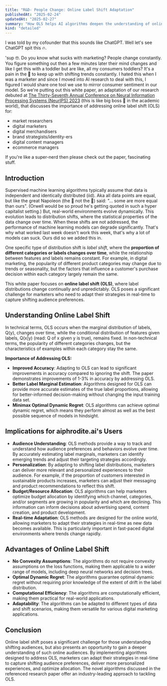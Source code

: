```yaml
---
title: "R&D- People Change: Online Label Shift Adaptation"
publishedAt: "2025-02-24"
updatedAt: "2025-02-27"
summary: "How OLS helps AI algorithms deepen the understanding of online audiences and adapt marketing strategies in real-time"
kind: "detailed"
---
```

I was told by my cofounder that this sounds like ChatGPT. Well let's see ChatGPT spit this 🔥.

'sup 🤓. Do you know what sucks with marketing? People change constantly. You figure something out then a few minutes later their mind changes and like I get this with a toddler but are like, all my consumers toddlers? It's a pain in the 🍑 to keep up with shifting trends constantly. I hated this when I was a marketer and since I moved into AI research to deal with this, I figured I would share one tool we use to mirror consumer sentiment in our model. So we're putting out this white paper, an adaptation of our research debuted at [The Thirty-Seventh Annual Conference on Neural Information Processing Systems (NeurIPS) 2023](https://neurips.cc/virtual/2023/poster/71994) (this is like big boss 💩 in the academic world), that discusses the importance of addressing online label shift (OLS) for:

- market researchers
- digital marketers
- digital merchandisers
- brand strategists/identity-ers
- digital content managers
- ecommerce managers

If you're like a super-nerd then please check out the paper, fascinating stuff.

## Introduction

Supervised machine learning algorithms typically assume that data is independent and identically distributed (iid). Aka all data points are equal, but like the great Napoleon (the 🐷 not the 🥖) said: "... some are more equal than ours". (Orwell would be so proud he's getting quoted in such a hyper capitalist setting.) But, real-world environments evolve dynamically. This evolution leads to distribution shifts, where the statistical properties of the data change over time. When these shifts are not addressed, the performance of machine learning models can degrade significantly. That's why what worked last week doesn't work this week, that's why a lot of models can suck. Ours did so we added this in.

One specific type of distribution shift is _label shift_, where the **proportion of different categories or labels changes over time**, while the relationship between features and labels remains constant. For example, in digital marketing, the popularity of different product categories may change due to trends or seasonality, but the factors that influence a customer's purchase decision within each category largely remain the same.

This white paper focuses on **online label shift (OLS)**, where label distributions change continually and unpredictably. OLS poses a significant challenge for marketers who need to adapt their strategies in real-time to capture shifting audience preferences.

## Understanding Online Label Shift

In technical terms, OLS occurs when the marginal distribution of labels, Q(y), changes over time, while the conditional distribution of features given labels, Q(x|y) (read: Q of x given y is true), remains fixed. In non-technical terms, the popularity of different categories changes, but the characteristics of examples within each category stay the same.

**Importance of Addressing OLS:**

*   **Improved Accuracy**: Adapting to OLS can lead to significant improvements in accuracy compared to ignoring the shift. The paper demonstrates improvements of 1-3% in accuracy by addressing OLS.
*   **Better Label Marginal Estimation**: Algorithms designed for OLS can provide more accurate estimates of the true label proportions, allowing for better-informed decision-making without changing the input training data set.
*   **Minimax Optimal Dynamic Regret**: OLS algorithms can achieve optimal dynamic regret, which means they perform almost as well as the best possible sequence of models in hindsight.

## Implications for aiphrodite.ai's Users

*   **Audience Understanding**: OLS methods provide a way to track and understand how audience preferences and behaviors evolve over time. By accurately estimating label marginals, marketers can identify emerging trends and adjust their targeting strategies accordingly.
*   **Personalization**: By adapting to shifting label distributions, marketers can deliver more relevant and personalized experiences to their audience. For example, if the proportion of customers interested in sustainable products increases, marketers can adjust their messaging and product recommendations to reflect this shift.
*   **Budget/Resource Allocation**: OLS algorithms can help marketers optimize budget allocation by identifying which channel, categories, and/or segments are growing in popularity and which are declining. This information can inform decisions about advertising spend, content creation, and product development.
*   **Real-time Adaptation**: OLS methods are designed for the online world, allowing marketers to adapt their strategies in real-time as new data becomes available. This is particularly important in fast-paced digital environments where trends change rapidly.

## Advantages of Online Label Shift

*   **No Convexity Assumptions**: The algorithms do not require convexity assumptions on the loss functions, making them applicable to a wider range of models, including deep neural networks and decision trees.
*   **Optimal Dynamic Regret**: The algorithms guarantee optimal dynamic regret without requiring prior knowledge of the extent of drift in the label distribution.
*   **Computational Efficiency**: The algorithms are computationally efficient, making them practical for real-world applications.
*   **Adaptability**: The algorithms can be adapted to different types of data and shift scenarios, making them versatile for various digital marketing applications.

## Conclusion

Online label shift poses a significant challenge for those understanding shifting audiences, but also presents an opportunity to gain a deeper understanding of such online audiences. By implementing algorithms designed to address OLS, marketers can adapt their strategies in real-time to capture shifting audience preferences, deliver more personalized experiences, and optimize allocation. The novel algorithms discussed in the referenced research paper offer an industry-leading approach to tackling OLS.
